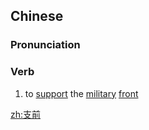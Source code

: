 ==Chinese==
{{zh-forms}}

===Pronunciation===
{{zh-pron
|m=zhīqián
|c=zi1 cin4
|mn=qz,xm,zz:chi-chiân/qz,xm:ki-chiân
|cat=v
}}

===Verb===
{{zh-verb}}

# to [[support]] the [[military]] [[front]]

[[zh:支前]]